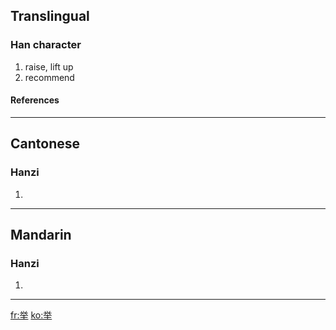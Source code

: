 {{see|舉}}<!-- may be replaced by zh-forms -->

==Translingual==
===Han character===
{{Han char|rad=丶|as=08|sn=9|four=|canj=火金手 (FCQ)}}
# raise, lift up
# recommend
====References====
{{Han ref|kx=0081.041|hdz=10047.030|uh=4E3E|ud=20030}}
----
==Cantonese==
===Hanzi===
{{yue-hanzi|jyut=|y=geui2}}
# {{defn|Cantonese}}
----
==Mandarin==
===Hanzi===
{{cmn-hanzi|tra=舉|pin=[[jǔ]] (ju3), [[ne]] (nÜe4), [[tuō]] (tuo1), [[zhè]] (zhe4)|wg=chü<sup>3</sup>, <sup>4</sup>, t'o<sup>1</sup>, che<sup>4</sup>}}
# {{defn|Mandarin}}
----
[[fr:举]]
[[ko:举]]
